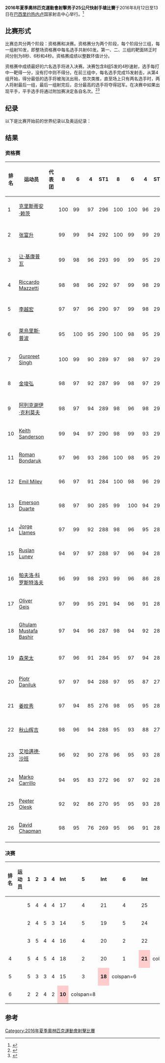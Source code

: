 {{NoteTA|G1=Sports}}
{{Infobox Olympic event
| event       = 男子25米快射手槍
| games       = 2016年夏季
| image       = [[File:Rio2016_julho_ZonaB_Deodoro_004_8180_-c-2016_GabrielHeusi_HeusiAction.jpg|300px]]
| caption     = 男子25米快射手槍比赛举办地国家射击中心
| venue       = [[國家射擊中心_(里約熱內盧)|國家射擊中心]]
| date        = 2016年8月12日至13日
| competitors = 26
| nations     = 20
| win_label   = 冠军成绩
| win_value   = 34
| gold        = [[克里斯蒂安·赖茨|克里斯蒂安·赖茨]]
| goldNOC     = GER
| silver      = [[让·基康普瓦|让·基康普瓦]]
| silverNOC   = FRA
| bronze      = [[李越宏|李越宏]]
| bronzeNOC   = CHN
| prev        = [[2012年夏季奧林匹克運動會射擊男子25米快射手槍比賽|2012]]
| next        = [[2020年夏季奧林匹克運動會射擊男子25公尺快射手槍比賽|2020]]
}}
{{2016年夏季奧林匹克運動會射擊比賽}}
'''2016年夏季奧林匹克運動會射擊男子25公尺快射手槍比賽'''于2016年8月12日至13日在[[巴西|巴西]][[里约热内卢|里约热内卢]]国家射击中心举行。<ref name="Rio">{{cite web |url=https://assetrio2016.azureedge.net/_sport/r/i/Rio_2016_Shooting_Results_Book_V1.1.pdf |title=Rio 2016 Official Results Book: Shooting |accessdate=2016-12-02 |work=Rio 2016 |date=2016-09-15 |archiveurl=https://web.archive.org/web/20161202131444/https://assetrio2016.azureedge.net/_sport/r/i/Rio_2016_Shooting_Results_Book_V1.1.pdf |archivedate=2016-12-02 |dead-url=no }}</ref>

==比赛形式==
比赛总共分两个阶段：资格赛和决赛。资格赛分为两个阶段，每个阶段分三组，每一组射10发，即整场资格赛中每名选手共射60发。第一、二、三组的靶面转正时间分别为8秒、6秒和4秒。资格赛成绩以整数环值计分。

资格赛中成绩最好的六名选手将进入决赛。决赛包含8组5发的4秒速射，选手每打中一靶得一分，没有打中则不得分。在前三组中，每名选手完成15发射击，从第4组开始，得分最低的选手将被淘汰出局，依次类推，直至场上只有两名选手时，两人将射最后一组，最后一组射完后，总分最高的选手将夺得冠军。在决赛中如果出现平手，平手选手将通过附加赛决定各自名次。<ref name="rules">{{cite web|url=http://www.issf-sports.org/documents/rules/2013/ISSFRuleBook2013-4thPrint-ENG.pdf|work=[[国际射击运动联合会|International Shooting Sport Federation]]|title=Official Statutes Rules and Regulations|date=2013-01-01|accessdate=2016-09-26|archive-date=2017-03-28|archive-url=https://web.archive.org/web/20170328105910/http://www.issf-sports.org/documents/rules/2013/ISSFRuleBook2013-4thPrint-ENG.pdf|dead-url=no}}</ref><ref>{{cite web|url=http://sports.sina.com.cn/others/shoot/2016-08-06/doc-ifxutfpf1409304.shtml|title=射击规则看不懂？ 一篇文章解决你所有困惑|publisher=新浪体育|accessdate=2016-12-01|date=2016-08-06|archive-date=2018-09-27|archive-url=https://web.archive.org/web/20180927022211/http://sports.sina.com.cn/others/shoot/2016-08-06/doc-ifxutfpf1409304.shtml|dead-url=no}}</ref>

==纪录==
以下是比赛开始前的世界纪录以及奥运纪录：

{{World Olympic Record
| record_type     = 资格赛纪录
| world_athlete   = {{flagathlete|[[克里斯蒂安·赖茨|克里斯蒂安·赖茨]]|GER}}<br>{{flagathlete|[[金埈弘|金埈弘]]|KOR}}<ref name="issfbeijing">{{cite web|url=http://sports.163.com/14/0706/18/A0G8ARGB00051CAQ.html|title=射击世界杯北京站张健摘银 胡斌渊双多向亚军|publisher=网易体育|date=2014-07-06|accessdate=2016-12-02|archive-date=2018-10-01|archive-url=https://web.archive.org/web/20181001210318/http://sports.163.com/14/0706/18/A0G8ARGB00051CAQ.html|dead-url=no}}</ref>
| world_mark      = 593	
| world_place     = {{CRO}}[[奧西耶克|奧西耶克]]<br>{{CHN}}[[北京市|北京市]]
| world_date      = 2013年7月30日<br>2014年7月6日
| olympic_athlete = {{flagathlete|[[阿列克谢伊·克利莫夫|阿列克谢伊·克利莫夫]]|RUS}} 
| olympic_mark    = 592
| olympic_place   = {{UK}}[[伦敦|伦敦]]
| olympic_date    = 2012年8月3日
}}

{{World Olympic Record
| record_type     = 决赛纪录
| world_athlete   = {{flagathlete|[[Riccardo_Mazzetti|Riccardo Mazzetti]]|ITA}}<ref name="issfbeijing"/><br>{{flagathlete|[[Leonid_Ekimov|Leonid Ekimov]]|RUS}}<br>{{flagathlete|[[阿列克谢伊·克利莫夫|阿列克谢伊·克利莫夫]]|RUS}} 
| world_mark      = 35
| world_place     = {{CHN}}[[北京市|北京市]]<br>{{AZE}}[[蓋貝萊|蓋貝萊]]<br>{{BRA}}[[里约热内卢|里约热内卢]]
| world_date      = 2014年7月6日<br>2014年10月24日<br>2016年4月23日
| olympic_athlete = {{flagathlete|[[萊烏里斯·普波|萊烏里斯·普波]]|CUB}} 
| olympic_mark    = 34
| olympic_place   = {{UK}}[[伦敦|伦敦]]
| olympic_date    = 2012年8月3日
}}

==结果==
===资格赛===
{| class="wikitable sortable" style="text-align: center"
! 排名 !! 运动员 !! 代表团
!class="unsortable" style="width: 28px"| 8
!class="unsortable" style="width: 28px"| 6
!class="unsortable" style="width: 28px"| 4 !! ST1
!class="unsortable" style="width: 28px"| 8
!class="unsortable" style="width: 28px"| 6
!class="unsortable" style="width: 28px"| 4 !! ST2 !! 总分 !!class="unsortable"|备注
|-bgcolor=#ccffcc
| 1
|align="left"| [[克里斯蒂安·赖茨|克里斯蒂安·赖茨]]
|align="left"| {{flagIOC|GER|2016年夏季}}
| 100 || 99 || 97 || 296
| 100 || 100|| 96 || 296 || 592-27x || '''Q'''、={{abbr|'''OR'''|奥运纪录}}
|-bgcolor=#ccffcc
| 2
|align="left"| [[张富升|张富升]]
|align="left"| {{flagIOC|CHN|2016年夏季}}
| 99 || 99 || 94 || 292 
| 100 || 99|| 99 || 298 || 590-27x ||'''Q'''
|-bgcolor=#ccffcc
| 3
|align="left"| [[让·基康普瓦|让·基康普瓦]]
|align="left"| {{flagIOC|FRA|2016年夏季}}
| 99 || 98 || 96 || 293 
| 99 || 99 || 95 || 293 || 586-19x ||'''Q'''
|-bgcolor=#ccffcc
| 4
|align="left"| [[Riccardo_Mazzetti|Riccardo Mazzetti]]
|align="left"| {{flagIOC|ITA|2016年夏季}}
| 98 || 98 || 96 || 292 
| 97 || 99 || 98 || 294 || 586-18x ||'''Q'''
|-bgcolor=#ccffcc
| 5
|align="left"| [[李越宏|李越宏]]
|align="left"| {{flagIOC|CHN|2016年夏季}}
| 97 || 97 || 96 || 290 
| 97 || 99 || 98 || 294 || 584-23x ||'''Q'''
|-bgcolor=#ccffcc
| 6
|align="left"| [[萊烏里斯·普波|萊烏里斯·普波]]
|align="left"| {{flagIOC|CUB|2016年夏季}}
| 95 || 100 || 95 || 290 
| 100|| 98  || 95 || 293 || 583-19x ||'''Q'''
|-
| 7
|align="left"| [[Gurpreet_Singh|Gurpreet Singh]]
|align="left"| {{flagIOC|IND|2016年夏季}}
| 100 || 99 || 90 || 289 
| 97 || 98 || 97 || 292 || 581-24x ||
|-
| 8
|align="left"| [[金埈弘|金埈弘]]
|align="left"| {{flagIOC|KOR|2016年夏季}}
| 98 || 97 || 92 || 287 
| 99 || 98  || 97 || 294 ||581-19x ||
|-
| 9
|align="left"| [[阿列克谢伊·克利莫夫|阿列克谢伊·克利莫夫]]
|align="left"| {{flagIOC|RUS|2016年夏季}}
| 98 || 97 || 94 || 289 
| 98 || 96 || 98 || 292 || 581-16x ||
|-
|10
|align="left"| [[Keith_Sanderson|Keith Sanderson]]
|align="left"| {{flagIOC|USA|2016年夏季}}
| 99 || 94 || 97 || 290 
| 98 || 99 || 93 || 290 || 580-19x ||
|-
| 11
|align="left"| [[Roman_Bondaruk|Roman Bondaruk]]
|align="left"| {{flagIOC|UKR|2016年夏季}}
| 97 || 96 || 93 || 286
| 100 || 98  || 95 || 293 || 579-18x ||
|-
| 12
|align="left"| [[Emil_Milev|Emil Milev]]
|align="left"| {{flagIOC|USA|2016年夏季}}
| 96 || 97 || 91 || 284
| 100 || 98 || 96 || 294 || 578-19x ||
|-
| 13
|align="left"| [[Emerson_Duarte|Emerson Duarte]]
|align="left"| {{flagIOC|BRA|2016年夏季}}
| 98 || 97 || 90 || 285 
| 99 || 100  || 94 || 293 || 578-19x ||
|-
| 14 
|align="left"| [[Jorge_Llames|Jorge Llames]]
|align="left"| {{flagIOC|ESP|2016年夏季}}
| 97 || 99 || 92 || 288 
| 98 || 96 || 95 || 289 || 577-14x ||
|-
| 15
|align="left"| [[Ruslan_Lunev|Ruslan Lunev]]
|align="left"| {{flagIOC|AZE|2016年夏季}}
| 94 || 97 || 97 || 288 
| 97 || 96 || 94 || 287 || 575-17x ||
|-
|16
|align="left"| [[帕夫洛·科罗斯特洛夫|帕夫洛·科罗斯特洛夫]]
|align="left"| {{flagIOC|UKR|2016年夏季}}
| 96 || 99 || 98 || 293
| 99 || 96 || 86 || 281 || 574-18x ||
|-
|17
|align="left"| [[Oliver_Geis|Oliver Geis]]
|align="left"| {{flagIOC|GER|2016年夏季}}
| 97 || 99 || 95 || 291 
| 94 || 96 || 91 || 281 || 572-22x ||
|-
| 18
|align="left"| [[Ghulam_Mustafa_Bashir|Ghulam Mustafa Bashir]]
|align="left"| {{flagIOC|PAK|2016年夏季}}
| 97 || 94 || 96 || 287 
| 98 || 94 || 92 || 284 || 571-12x ||
|-
| 19
|align="left"| [[森荣太|森荣太]]
|align="left"| {{flagIOC|JPN|2016年夏季}}
| 97 || 96 || 91 || 284 
| 95 || 97 || 94 || 286 || 570-13x ||
|-
| 20
|align="left"| [[Piotr_Daniluk|Piotr Daniluk]]
|align="left"| {{flagIOC|POL|2016年夏季}}
| 97 || 97 || 94 || 288
| 97 || 95 || 87 || 279 || 567-12x ||
|-
| 21
|align="left"| [[姜旼秀|姜旼秀]]
|align="left"| {{flagIOC|KOR|2016年夏季}}
| 97 || 94 || 85 || 276 
| 98 || 95 || 95 || 288 || 564-19x ||
|-
| 22
|align="left"| [[秋山辉吉|秋山辉吉]]
|align="left"| {{flagIOC|JPN|2016年夏季}}
| 98 || 96 || 94 || 288 
| 95 || 93 || 88 || 276 || 564-18x ||
|-
| 23
|align="left"| [[艾哈邁德·沙班|艾哈邁德·沙班]]
|align="left"| {{flagIOC|EGY|2016年夏季}}
| 96 || 92 || 90 || 278 
| 96 || 95 || 93 || 284 || 562- 6x ||
|-
|24
|align="left"| [[Marko_Carrillo|Marko Carrillo]]
|align="left"| {{flagIOC|PER|2016年夏季}}
| 94 || 95 || 83 || 272 
| 96 || 97 || 92 || 285 || 557-14x ||
|-
| 25
|align="left"| [[Peeter_Olesk|Peeter Olesk]]
|align="left"| {{flagIOC|EST|2016年夏季}}
| 92 || 92 || 86 || 270 
| 95 || 95 || 93 || 283 || 553- 8x ||
|-
| 26
|align="left"| [[David_Chapman|David Chapman]]
|align="left"| {{flagIOC|AUS|2016年夏季}}
| 98 || 95 || 76 || 269 
| 95 || 96 || 91 || 282 || 551-18x ||
|-
|}

===决赛===
{| class="wikitable sortable"
!排名
!运动员
!class="unsortable" style="width: 32px"|1 
!class="unsortable" style="width: 32px"|2
!class="unsortable" style="width: 32px"|3
!class="unsortable" style="width: 32px"|4
!Int
!class="unsortable" style="width: 32px"|5
!Int
!class="unsortable" style="width: 32px"|6
!Int
!class="unsortable" style="width: 32px"|7
!Int
!class="unsortable" style="width: 32px"|8
!总分
!备注
|-
|align="center"| {{gold01}}
|{{flagIOCathlete|[[克里斯蒂安·赖茨|克里斯蒂安·赖茨]]|GER|2016年夏季}}
|align="center"| 5
|align="center"| 4
|align="center"| 4
|align="center"| 4
|align="center"| 17
|align="center"| 4
|align="center"| 21
|align="center"| 4
|align="center"| 25
|align="center"| 4
|align="center"| 29
|align="center"| 5
|align="center"| '''34'''
|align="center"| ={{abbr|'''OR'''|奥运纪录}}
|-
|align="center"| {{silver02}}
|{{flagIOCathlete|[[让·基康普瓦|让·基康普瓦]]|FRA|2016年夏季}}
|align="center"| 2
|align="center"| 4
|align="center"| 5
|align="center"| 3
|align="center"| 14
|align="center"| 5
|align="center"| 19
|align="center"| 5
|align="center"| 24
|align="center"| 3
|align="center"| 27
|align="center"| 3
|align="center"| '''30'''
|align="center"| 
|-
|align="center"| {{bronze03}}
|{{flagIOCathlete|[[李越宏|李越宏]]|CHN|2016年夏季}}
|align="center"| 3
|align="center"| 5
|align="center"| 4
|align="center"| 4
|align="center"| 16
|align="center"| 4
|align="center"| 20
|align="center"| 2
|align="center"| 22
|align="center"| 5
|align="center" style="background: #ffcccc"| '''27'''
|colspan=2 {{n/a}}
|align="center"| 
|-
|align="center"| 4
|{{flagIOCathlete|[[张富升|张富升]]|CHN|2016年夏季}}
|align="center"| 5
|align="center"| 4
|align="center"| 5
|align="center"| 4
|align="center"| 18
|align="center"| 2
|align="center"| 20
|align="center"| 1
|align="center" style="background: #ffcccc"| '''21'''
|colspan=4 {{n/a}}
|align="center"| 
|-
|align="center"| 5
|{{flagIOCathlete|[[萊烏里斯·普波|萊烏里斯·普波]]|CUB|2016年夏季}}
|align="center"| 5
|align="center"| 3
|align="center"| 3
|align="center"| 4
|align="center"| 15
|align="center"| 3
|align="center" style="background: #ffcccc"| '''18'''
|colspan=6 {{n/a}}
|align="center"| 
|-
|align="center"| 6
|{{flagIOCathlete|[[Riccardo_Mazzetti|Riccardo Mazzetti]]|ITA|2016年夏季}}
|align="center"| 2
|align="center"| 2
|align="center"| 4
|align="center"| 2
|align="center" style="background: #ffcccc"| '''10'''
|colspan=8 {{n/a}}
|align="center"| 
|}

==参考==
{{Reflist}}

[[Category:2016年夏季奧林匹克運動會射擊比賽|Category:2016年夏季奧林匹克運動會射擊比賽]]